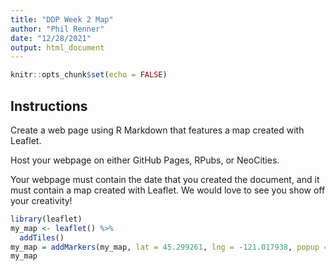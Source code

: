 ```yaml
---
title: "DDP Week 2 Map"
author: "Phil Renner"
date: "12/28/2021"
output: html_document
---
```


```r
knitr::opts_chunk$set(echo = FALSE)
```

## Instructions

Create a web page using R Markdown that features a map created with Leaflet. 

Host your webpage on either GitHub Pages, RPubs, or NeoCities.

Your webpage must contain the date that you created the document, and it must contain a map created with Leaflet. We would love to see you show off your creativity! 

```r
library(leaflet)
my_map <- leaflet() %>%
  addTiles()
my_map = addMarkers(my_map, lat = 45.299261, lng = -121.017938, popup = "Pine Tree Boat Launch")
my_map


```



